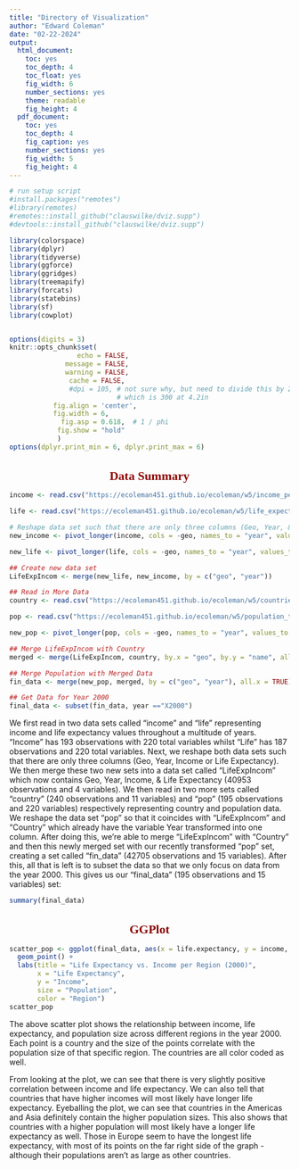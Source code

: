 ---
title: "Directory of Visualization"
author: "Edward Coleman"
date: "02-22-2024"
output:
  html_document: 
    toc: yes
    toc_depth: 4
    toc_float: yes
    fig_width: 6
    number_sections: yes
    theme: readable
    fig_height: 4
  pdf_document: 
    toc: yes
    toc_depth: 4
    fig_caption: yes
    number_sections: yes
    fig_width: 5
    fig_height: 4
---
<style type="text/css">

div#TOC li {
    list-style:none;
    background-color:lightgray;
    background-image:none;
    background-repeat:none;
    background-position:0;
    font-family: Arial, Helvetica, sans-serif;
    color: #780c0c;
}

/* mouse over link */
div#TOC a:hover {
  color: red;
}

/* unvisited link */
div#TOC a:link {
  color: blue;
}



h1.title {
  font-size: 24px;
  color: Darkblue;
  text-align: center;
  font-family: Arial, Helvetica, sans-serif;
  font-variant-caps: normal;
}
h4.author { 
    font-size: 18px;
  font-family: "Times New Roman", Times, serif;
  color: DarkRed;
  text-align: center;
}
h4.date { 
  font-size: 18px;
  font-family: "Times New Roman", Times, serif;
  color: DarkBlue;
  text-align: center;
}

h1 {
    font-size: 22px;
    font-family: "Times New Roman", Times, serif;
    color: darkred;
    text-align: center;
}
h2 { 
    font-size: 18px;
    font-family: "Times New Roman", Times, serif;
    color: navy;
    text-align: left;
}

h3 { 
    font-size: 15px;
    font-family: "Times New Roman", Times, serif;
    color: navy;
    text-align: left;
}

h4 { 
    font-size: 18px;
    font-family: "Times New Roman", Times, serif;
    color: darkred;
    text-align: left;
}

/* unvisited link */
a:link {
  color: green;
}

/* visited link */
a:visited {
  color: green;
}

/* mouse over link */
a:hover {
  color: red;
}

/* selected link */
a:active {
  color: yellow;
}

</style>


```{r setup, echo = FALSE, message = FALSE, include = FALSE, warning=FALSE}
# run setup script
#install.packages("remotes")
#library(remotes)
#remotes::install_github("clauswilke/dviz.supp")
#devtools::install_github("clauswilke/dviz.supp")

library(colorspace)
library(dplyr)
library(tidyverse)
library(ggforce)
library(ggridges)
library(treemapify)
library(forcats)
library(statebins)
library(sf)
library(cowplot)


options(digits = 3)
knitr::opts_chunk$set(
                 echo = FALSE,
              message = FALSE,
              warning = FALSE,
               cache = FALSE,
               #dpi = 105, # not sure why, but need to divide this by 2 to get 210 at 6in, 
                           # which is 300 at 4.2in
           fig.align = 'center',
           fig.width = 6,
             fig.asp = 0.618,  # 1 / phi
            fig.show = "hold"
            )
options(dplyr.print_min = 6, dplyr.print_max = 6)
```

# Data Summary
```{r}
income <- read.csv("https://ecoleman451.github.io/ecoleman/w5/income_per_person.csv")

life <- read.csv("https://ecoleman451.github.io/ecoleman/w5/life_expectancy_years.csv")

# Reshape data set such that there are only three columns (Geo, Year, & Income)
new_income <- pivot_longer(income, cols = -geo, names_to = "year", values_to = "income")

new_life <- pivot_longer(life, cols = -geo, names_to = "year", values_to = "life.expectancy")

## Create new data set
LifeExpIncom <- merge(new_life, new_income, by = c("geo", "year"))

## Read in More Data
country <- read.csv("https://ecoleman451.github.io/ecoleman/w5/countries_total.csv")

pop <- read.csv("https://ecoleman451.github.io/ecoleman/w5/population_total.csv")

new_pop <- pivot_longer(pop, cols = -geo, names_to = "year", values_to = "population")

## Merge LifeExpIncom with Country
merged <- merge(LifeExpIncom, country, by.x = "geo", by.y = "name", all.x = TRUE)

## Merge Population with Merged Data
fin_data <- merge(new_pop, merged, by = c("geo", "year"), all.x = TRUE)

## Get Data for Year 2000
final_data <- subset(fin_data, year =="X2000")
```
  We first read in two data sets called "income" and "life" representing income and life expectancy values throughout a multitude of years. "Income" has 193 observations with 220 total variables whilst "Life" has 187 observations and 220 total variables. Next, we reshape both data sets such that there are only three columns (Geo, Year, Income or Life Expectancy). We then merge these two new sets into a data set called "LifeExpIncom" which now contains Geo, Year, Income, & Life Expectancy (40953 observations and 4 variables). We then read in two more sets called "country" (240 observations and 11 variables) and "pop" (195 observations and 220 variables) respectively representing country and population data. We reshape the data set "pop" so that it coincides with "LifeExpIncom" and "Country" which already have the variable Year transformed into one column. After doing this, we're able to merge "LifeExpIncom" with "Country" and then this newly merged set with our recently transformed "pop" set, creating a set called "fin_data" (42705 observations and 15 variables). After this, all that is left is to subset the data so that we only focus on data from the year 2000. This gives us our "final_data" (195 observations and 15 variables) set:
```{r}
summary(final_data)
```

# GGPlot
```{r}
scatter_pop <- ggplot(final_data, aes(x = life.expectancy, y = income, color = region, size = population)) +
  geom_point() +
  labs(title = "Life Expectancy vs. Income per Region (2000)",
       x = "Life Expectancy",
       y = "Income",
       size = "Population",
       color = "Region")
scatter_pop
```
The above scatter plot shows the relationship between income, life expectancy, and population size across different regions in the year 2000. Each point is a country and the size of the points correlate with the population size of that specific region. The countries are all color coded as well.

From looking at the plot, we can see that there is very slightly positive correlation between income and life expectancy. We can also tell that countries that have higher incomes will most likely have longer life expectancy. Eyeballing the plot, we can see that countries in the Americas and Asia definitely contain the higher population sizes. This also shows that countries with a higher population will most likely have a longer life expectancy as well. Those in Europe seem to have the longest life expectancy, with most of its points on the far right side of the graph - although their populations aren't as large as other countries.












